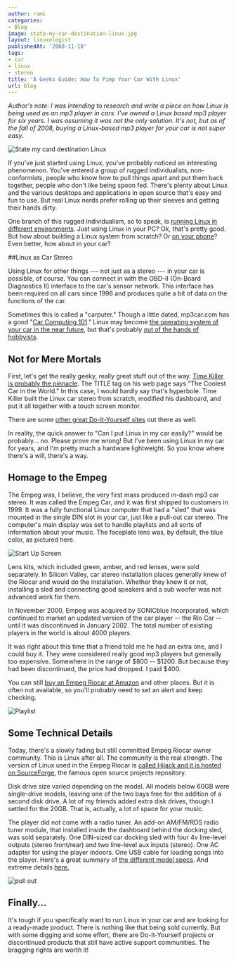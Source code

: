 ```yaml
---
author: rami
categories:
- Blog
image: state-my-car-destination-linux.jpg
layout: linuxologist
publishedAt: '2008-11-18'
tags:
- car
- linux
- stereo
title: 'A Geeks Guide: How To Pimp Your Car With Linux'
url: blog
---
```


*Author's note: I was intending to research and write a piece on how Linux is being used as an mp3 player in cars. I've owned a Linux based mp3 player for six years. I was assuming it was not the only solution. It's not, but as of the fall of 2008, buying a Linux-based mp3 player for your car is not super easy.*

![State my card destination Linux](/assets/images/content/blog/state-my-car-destination-linux.jpg)

If you've just started using Linux, you've probably noticed an interesting phenomenon. You've entered a group of rugged individualists, non-conformists, people who know how to pull things apart and put them back together, people who don't like being spoon fed. There's plenty about Linux and the various desktops and applications in open source that's easy and fun to use. But real Linux nerds prefer rolling up their sleeves and getting their hands dirty.

One branch of this rugged individualism, so to speak, is [running Linux in different environments](/2008/11/07/how-linux-can-save-chickens-helps-the-environment-and-navigate-the-high-seas). Just using Linux in your PC? Ok, that's pretty good. But how about building a Linux system from scratch? Or [on your phone](/2008/09/openmoko-freerunner-unboxing/)? Even better, how about in your car?

##Linux as Car Stereo

Using Linux for other things --- not just as a stereo --- in your car is possible, of course. You can connect in with the OBD-II (On-Board Diagnostics II) interface to the car's sensor network. This interface has been required on all cars since 1996 and produces quite a bit of data on the functions of the car.

Sometimes this is called a "carputer." Though a little dated, mp3car.com has a good "[Car Computing 101](http://www.mp3car.com/index.php/Getting-Started/Car-Computing-101.html)." Linux may become [the operating system of your car in the near future](http://www.linuxinsider.com/story/Will-Your-Next-New-Car-Have-Linux-Inside-62112.html), but that's probably [out of the hands of hobbyists](http://blog.internetnews.com/skerner/2008/05/linux-soon-to-be-in-your-car.html).

## Not for Mere Mortals

First, let's get the really geeky, really great stuff out of the way. [Time Killer is probably the pinnacle](https://www.timekiller.org/carpc/index.php). The TITLE tag on his web page says "The Coolest Car in the World." In this case, I would hardly say that's hyperbole. Time Killer built the Linux car stereo from scratch, modified his dashboard, and put it all together with a touch screen monitor.

There are some [other great Do-It-Yourself sites](http://www.google.com/search?q=car+linux+mp3+player&ie=utf-8&oe=utf-8&aq=t&rls=org.mozilla:en-US:official&client=firefox-a) out there as well.

In reality, the quick answer to "Can I put Linux in my car easily?" would be probably... no. Please prove me wrong! But I've been using Linux in my car for years, and I'm pretty much a hardware lightweight. So you know where there's a will, there's a way.

## Homage to the Empeg

The Empeg was, I believe, the very first mass produced in-dash mp3 car stereo. It was called the Empeg Car, and it was first shipped to customers in 1999\. It was a fully functional Linux computer that had a "sled" that was mounted in the single DIN slot in your car, just like a pull-out car stereo. The computer's main display was set to handle playlists and all sorts of information about your music. The faceplate lens was, by default, the blue color, as pictured here.

![Start Up Screen](/assets/images/content/blog/start-up-screen.png)

Lens kits, which included green, amber, and red lenses, were sold separately. In Silicon Valley, car stereo installation places generally knew of the Riocar and would do the installation. Whether they knew it or not, installing a sled and connecting good speakers and a sub woofer was not advanced work for them.

In November 2000, Empeg was acquired by SONICblue Incorporated, which continued to market an updated version of the car player -- the Rio Car -- until it was discontinued in January 2002\. The total number of existing players in the world is about 4000 players.

It was right about this time that a friend told me he had an extra one, and I could buy it. They were considered really good mp3 players but generally too expensive. Somewhere in the range of $800 -- $1200\. But because they had been discontinued, the price had dropped. I paid $400.

You can still [buy an Empeg Riocar at Amazon](http://www.amazon.com/Empeg-Rio-20GB-player-Mark/dp/B000BUMEE4) and other places. But it is often not available, so you'll probably need to set an alert and keep checking.


![Playlist](/assets/images/content/blog/playlists.png)

## Some Technical Details  

Today, there's a slowly fading but still committed Empeg Riocar owner community. This is Linux after all. The community is the real strength. The version of Linux used in the Empeg Riocar is [called Hijack and it is hosted on SourceForge](http://empeg-hijack.sourceforge.net/), the famous open source projects repository.

Disk drive size varied depending on the model. All models below 60GB were single-drive models, leaving one of the two bays free for the addition of a second disk drive. A lot of my friends added extra disk drives, though I settled for the 20GB. That is, actually, a lot of space for your music.

The player did not come with a radio tuner. An add-on AM/FM/RDS radio tuner module, that installed inside the dashboard behind the docking sled, was sold separately. One DIN-sized car docking sled with four 4v line-level outputs (stereo front/rear) and two line-level aux inputs (stereo). One AC adapter for using the player indoors. One USB cable for loading songs into the player. Here's a great summary of [the different model specs](http://coderage.org/empeg/). And extreme details [here.](http://www.anandtech.com/printarticle.aspx?i=1321)

![pull out](/assets/images/content/blog/pull-out.png)

## Finally...

It's tough if you specifically want to run Linux in your car and are looking for a ready-made product. There is nothing like that being sold currently. But with some digging and some effort, there are Do-It-Yourself projects or discontinued products that still have active support communities. The bragging rights are worth it!